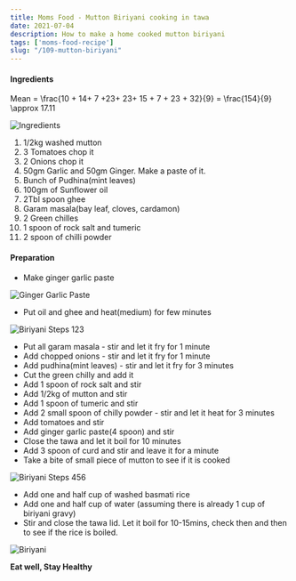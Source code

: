 ```yaml
---
title: Moms Food - Mutton Biriyani cooking in tawa
date: 2021-07-04
description: How to make a home cooked mutton biriyani
tags: ['moms-food-recipe']
slug: "/109-mutton-biriyani"
---
```


#### Ingredients

Mean = \frac{10 + 14+ 7 +23+ 23+ 15 + 7 + 23 + 32}{9} = \frac{154}{9} \approx 17.11


![Ingredients](./aBiriyani.png)

1. 1/2kg washed mutton
2. 3 Tomatoes chop it
3. 2 Onions chop it
4. 50gm Garlic and 50gm Ginger. Make a paste of it. 
5. Bunch of Pudhina(mint leaves)
6. 100gm of Sunflower oil
7. 2Tbl spoon ghee
8. Garam masala(bay leaf, cloves, cardamon)
9. 2 Green chilles
10. 1 spoon of rock salt and tumeric
11. 2 spoon of chilli powder

#### Preparation
* Make ginger garlic paste 

![Ginger Garlic Paste](./bGGPaste.png)

* Put oil and ghee and heat(medium) for few minutes

![Biriyani Steps 123](./bBiriyani.png)

* Put all garam masala - stir and let it fry for 1 minute
* Add chopped onions - stir and let it fry for 1 minute
* Add pudhina(mint leaves) - stir and let it fry for 3 minutes
* Cut the green chilly and add it
* Add 1 spoon of rock salt and stir
* Add 1/2kg of mutton and stir
* Add 1 spoon of tumeric and stir 
* Add 2 small spoon of chilly powder - stir and let it heat for 3 minutes
* Add tomatoes and stir
* Add ginger garlic paste(4 spoon) and stir
* Close the tawa and let it boil for 10 minutes
* Add 3 spoon of curd and stir and leave it for a minute
* Take a bite of small piece of mutton to see if it is cooked

![Biriyani Steps 456](./cBiriyani.png)

* Add one and half cup of washed basmati rice
* Add one and half cup of water (assuming there is already 1 cup of biriyani gravy)
* Stir and close the tawa lid. Let it boil for 10-15mins, check then and then to see if the rice is boiled. 

![Biriyani](./dBiriyani.png)


**Eat well, Stay Healthy**